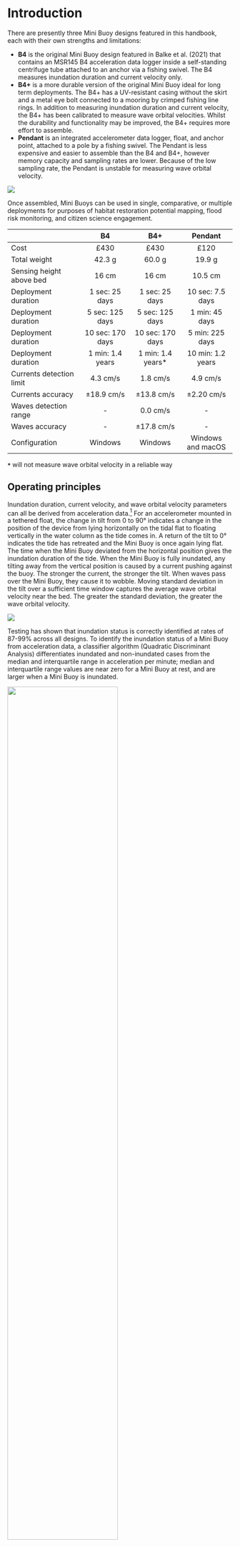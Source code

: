 # Introduction {#sec-intro}

There are presently three Mini Buoy designs featured in this handbook, each with their own strengths and limitations:

* **B4** is the original Mini Buoy design featured in Balke et al. (2021) that contains an MSR145 B4 acceleration data logger inside a self-standing centrifuge tube attached to an anchor via a fishing swivel. The B4 measures inundation duration and current velocity only.   
* **B4+** is a more durable version of the original Mini Buoy ideal for long term deployments. The B4+ has a UV-resistant casing without the skirt and a metal eye bolt connected to a mooring by crimped fishing line rings. In addition to measuring inundation duration and current velocity, the B4+ has been calibrated to measure wave orbital velocities. Whilst the durability and functionality may be improved, the B4+ requires more effort to assemble.
* **Pendant** is an integrated accelerometer data logger, float, and anchor point, attached to a pole by a fishing swivel. The Pendant is less expensive and easier to assemble than the B4 and B4+, however memory capacity and sampling rates are lower. Because of the low sampling rate, the Pendant is unstable for measuring wave orbital velocity.

![](figs/MiniBuoysPhotos.png){fig-align='centre'}

Once assembled, Mini Buoys can be used in single, comparative, or multiple deployments for purposes of habitat restoration potential mapping, flood risk monitoring, and citizen science engagement.

|                          | B4               | B4+              | Pendant           |
|:-------------------------|:----------------:|:----------------:|:-----------------:|
| Cost                     | £430             | £430             | £120              |
| Total weight             | 42.3 g           | 60.0 g           | 19.9 g            |
| Sensing height above bed | 16 cm            | 16 cm            | 10.5 cm           |
| Deployment duration      | 1 sec: 25 days   | 1 sec: 25 days   | 10 sec: 7.5 days  |
| Deployment duration      | 5 sec: 125 days  | 5 sec: 125 days  | 1 min: 45 days    |
| Deployment duration      | 10 sec: 170 days | 10 sec: 170 days | 5 min: 225 days   |
| Deployment duration      | 1 min: 1.4 years | 1 min: 1.4 years*| 10 min: 1.2 years |
| Currents detection limit | 4.3 cm/s         | 1.8 cm/s         | 4.9 cm/s          |
| Currents accuracy        | ±18.9 cm/s       | ±13.8 cm/s       | ±2.20 cm/s        |
| Waves detection range    | -                | 0.0 cm/s         | -                 |
| Waves accuracy           | -                | ±17.8 cm/s       | -                 |
| Configuration            | Windows          | Windows          | Windows and macOS |
 **`*`**  will not measure wave orbital velocity in a reliable way


## Operating principles

Inundation duration, current velocity, and wave orbital velocity parameters can all be derived from acceleration data.[^1] For an accelerometer mounted in a tethered float, the change in tilt from 0 to 90° indicates a change in the position of the device from lying horizontally on the tidal flat to floating vertically in the water column as the tide comes in. A return of the tilt to 0° indicates the tide has retreated and the Mini Buoy is once again lying flat. The time when the Mini Buoy deviated from the horizontal position gives the inundation duration of the tide. When the Mini Buoy is fully inundated, any tilting away from the vertical position is caused by a current pushing against the buoy. The stronger the current, the stronger the tilt. When waves pass over the Mini Buoy, they cause it to wobble. Moving standard deviation in the tilt over a sufficient time window captures the average wave orbital velocity near the bed. The greater the standard deviation, the greater the wave orbital velocity.

![](figs/MiniBuoyMotion.png){fig-align='centre'}

Testing has shown that inundation status is correctly identified at rates of 87-99% across all designs. To identify the inundation status of a Mini Buoy from acceleration data, a classifier algorithm (Quadratic Discriminant Analysis) differentiates inundated and non-inundated cases from the median and interquartile range in acceleration per minute; median and interquartile range values are near zero for a Mini Buoy at rest, and are larger when a Mini Buoy is inundated.

![](figs/PartitionPlot.png){fig-align='centre' width=70%}

Partially inundated cases are then identified using an abrupt shift detection algorithm (Boulton, 2022) that searches for the continuous change in Mini Buoy tilt from 0 to ~90° at the start of the flood tide and ~90 to 0° at the end of the ebb tide, characteristic of partially inundated cases before/after peak flood/ebb currents.

![](figs/InundationEvent.png){fig-align='centre' width=70%}

Conversion from tilt to velocity has been done by deploying each Mini Buoy design adjacent to hydrographic sensors that measure water velocity directly. Current velocities as low as 0.01 m/s and as high as 0.75 m/s can be detected with good accuracy (Figures A-C below). The B4+ is reasonable at measuring wave orbital velocities between 0 and 0.2 m/s (Figure D below).

![](figs/Calibrations.png){fig-align='centre' width=70%}

[^1]: A comprehensive description of the Mini Buoy calibrations is given in Ladd et al. (2023).
